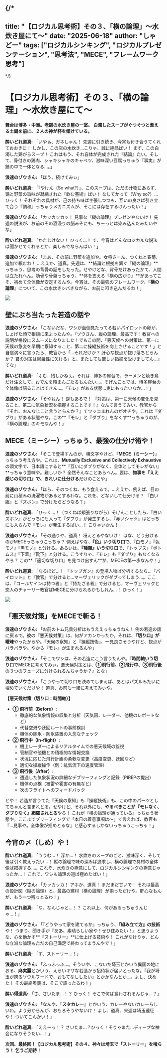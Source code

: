 
{/*
---
title: "【ロジカル思考術】その３、「横の論理」～水炊き屋にて～"
date: "2025-06-18"
author: "しゃどー"
tags: ["ロジカルシンキング", "ロジカルプレゼンテーション", "思考法", "MECE", "フレームワーク思考"]
---
*/}

# 【ロジカル思考術】その３、「横の論理」～水炊き屋にて～

**舞台は博多・中洲。老舗の水炊き屋の一室。**
**白濁したスープがぐつぐつと煮える土鍋を前に、２人の神が杯を傾けている。**

**酔いどれ道真:** 「いやぁ、ガネしゃん！ 先週に引き続き、今宵も付き合うてくれておおきに！ しかし、この店の水炊き…こりゃ、誠に絶品ばい！ まず、この白濁した鶏がらスープ！ これはもう、それ自体が完成された『結論』たい。そして、骨付きの鶏肉、シャキシャキのキャベツ、滋味深い豆腐っちゅう『事実』が鍋の中で一体となる…。」

**浪速のゾウさん:** 「ほう、続けてみぃ」

**酔いどれ道真:** 「『やけん（So what?）』、このスープは、ただの汁物にあらず、鶏と野菜の旨味が凝縮された『飲む芸術』ばい！ なしてかって（Why so?）…ひっく！ それぞれの具材が、己の持ち味ば主張しつつも、互いの良さば引き立て合う『調和』っちゅうメカニズムが、そこには存在するけんったい！」

**浪速のゾウさん:** 「カッカッカッ！ 見事な『縦の論理』プレゼンやないけ！ 先週の説法が、お前のその酒浸りの脳みそにも、ちーっとは染み込んだみたいやな」

**酔いどれ道真:** 「かたじけない！ ひっく…！ で、今宵はどんなロジカルな説法ば聞かせてくれるとか、楽しみでならんばい！」

**浪速のゾウさん:** 「まあ、その前に野菜を追加や。女将さーん、つくねと春菊、追加で頼むわ！ …ええか、道真。先週は、**結論と根拠を繋ぐ『縦の論理』**っちゅう、思考の背骨の話をしたった。せやけどな、背骨だけあったかて、人間は立たれへん。肋骨や骨盤っちゅう、**体を支える『横の広がり』**があってこそ、初めて全体像が安定するんや。今宵は、その最強のフレームワーク、『**横の論理**』について、この水炊きシバきながら、お前に叩き込んだるわ！」

<Image 
  src="/images/ContentImages/ganesha_mizutaki.jpg" 
  width={600} 
  height={350} 
/>

## 壁にぶち当たった若造の話や

**浪速のゾウさん:** 「こないだな、ワシが面倒見たってる若いパイロットの卵が、しょげた顔で相談に来よったんや。『ゾウさん、縦の論理、最高です！教官への説明が格段にスムーズになりました！でもこの間、「悪天候への対策は、第一に天候の急変を早期に察知すること、第二に操縦技術を向上させることです！」と自信満々に言うたら、教官から「…それだけか？ 肝心な視点が抜け落ちとらんか？ 君の対策は網羅性に欠ける」と、またしても厳しい指摘を受けましてん…』てな」

**酔いどれ道真:** 「ふむ…惜しかねぇ。それは…博多の屋台で、ラーメンと焼き鳥だけ注文して、おでんを頼まんごたるもんたい…。そげんことでは、博多屋台の全体像ば語ることはできん…。<Highlight>『モレ』がある状態</Highlight>…実にもったいなか…！」

**浪速のゾウさん:** 「そやねん！ 逆もあるで！ 『対策は、第一に天候の変化を見ること、第二に気象状況を把握することです！』なんて言うてみい、教官から『それ、おんなじこと言うとらんか？』てツッコまれんのがオチや。これは<Highlight>『ダブり』がある状態</Highlight>やな。この**『モレ』と『ダブり』をなくす**っちゅうのが、『横の論理』のキモなんや！」

## MECE（ミーシー）っちゅう、最強の仕分け術や！

**浪速のゾウさん:** 「そこで登場すんのが、横文字やけど、『**MECE（ミーシー）**』っちゅう考え方や。これは、**Mutually Exclusive and Collectively Exhaustive**の頭文字で、日本語にすると**『互いにダブりがなく、全体としてモレがない』**っちゅう意味や。難しいか？ 全然そんなことあらへん。要は、**物事を『ええ感じの切り口』で、きれいに仕分ける**だけのことや」

**浪速のゾウさん:** 「ほら、そのつくね、もう食えるで。…ええか、例えば、目の前に山積みの洗濯物があるとするわな。これを、どないして仕分ける？ 『白い服』と『ズボン』で分けたらどうなる？」

**酔いどれ道真:** 「ひっく…！（つくねば頬張りながら）そげんことしたら、『白いズボン』がどっちにも入って『ダブり』が発生するし、『赤いシャツ』はどっちにも入らんで『モレ』が発生するばい…！ こりゃいかん！」

**浪速のゾウさん:** 「その通りや、道真！ 冴えとるやないけ！ ほな、どう分けるのがMECEっちゅうこっちゃ？ 例えばやな、**『色』いう切り口**で、『白モノ』『色モノ』『黒モノ』と分ける。あるいは、**『種類』いう切り口**で、『トップス』『ボトムス』『下着』『靴下』と分ける。こうすりゃ、『モレ』も『ダブり』もなくなるやろ？ この**『適切な切り口』を見つけ出すん**が、MECEの第一歩なんや！」

**酔いどれ道真:** 「なるほど…！ 『トップガン』の登場人物ば分析するなら…『パイロット』と『教官』で分けると…マーヴェリックがダブってしまう…。ここは、『コールサインば持つ者』と『持たざる者』で分けると、マーヴェリックと恋人のチャーリー教官ばMECEに分けられるかもしれん…！ ひっく！」

<Image 
  src="/images/ContentImages/ganesha_logical_mece.jpg" 
  width={600} 
  height={350} 
/>

## 「悪天候対策」をMECEで斬る！

**浪速のゾウさん:** 「お前のトム兄貴分析はもうええっちゅうねん！ 例の若造の話に戻るで。彼の『悪天候対策』は、何がアカンかったか。それは、**『切り口』が曖昧**やったからや。『天候の察知』と『操縦技術』、一見良さそうやけど、視点がバラバラや。やから『モレ』が生まれるんや」

**浪速のゾウさん:** 「そこでワシは、その若造にこう言うたんや。『**時間軸いう切り口**でMECEに考えてみぃ。悪天候対策とは、**①飛行前、②飛行中、③飛行後**の３つのフェーズに分けられるんちゃうか？』とな」

**浪速のゾウさん:** 「こうやって切り口を決めてしまえば、あとはパズルみたいに埋めていくだけや！ 道真、お前も一緒に考えてみぃや。

**【悪天候対策（切り口：時間軸）】**
*   **① 飛行前（Before）:**
    *   徹底的な気象情報の収集と分析（天気図、レーダー、他機のレポートなど）
    *   代替空港や迂回ルートの事前検討
    *   機体の除氷・防氷装置の入念なチェック
*   **② 飛行中（In-flight）:**
    *   機上レーダーによるリアルタイムでの悪天候域の監視
    *   管制官や他機との積極的な情報交換
    *   状況に応じた飛行計画の柔軟な変更（高度変更、迂回など）
    *   適切な操縦操作（例：乱気流下の速度管理）
*   **③ 飛行後（After）:**
    *   遭遇した気象状況の詳細なデブリーフィングと記録（PIREPの提出）
    *   機体の点検（被雷や雹害の有無など）
    *   次のフライトへのフィードバック

どや！ 若造が言うてた『天候の察知』も『操縦技術』も、この中のパーツとしてちゃんと含まれとる。せやけど、それ以外にも、**やるべきことが『モレなく、ダブりなく』網羅されとる**やろ！ これが『横の論理が通っている』っちゅう状態や。ここまでブリーフィングで「本日の着意事項は～」て言えれば、教官も『…見事や。全体像が掴めとるな』と感心するしかないっちゅうこっちゃ！」

## 今宵の〆（しめ）や！

**酔いどれ道真:** 「ううむ…！ 深か…！ 水炊きのスープのごと、滋味深く、そして後ば引く教えったい…！ 縦の論理で味の深みば追求し、横の論理で具材の全体像ば把握する…。これぞ、水炊きの極意にして、ロジカルシンキングの極意じゃったか…！ これで、ワシも論理の道ば極めたばい！」

**浪速のゾウさん:** 「カッカッカ！ アホか、道真！ まだまだ甘いで！ それは最高の設計図（縦の論理）と、最高の建材（横の論理）が揃っただけや。肝心なもんが、もう一つ残っとるわ！」

**酔いどれ道真:** 「な、なんじゃと…！？ これ以上、何があるっちゅうんじゃ…！」

**浪速のゾウさん:** 「<Highlight>『どうやって家を建てるか』っちゅう、**『組み立て方』の技術**</Highlight>や！ つまり、聞き手が『ああ、素晴らしい家や！ぜひ住みたい！』と思うような、心を動かす**『ストーリー』**に仕上げる技術や！ これがなけりゃ、どんな立派な論理もただの自己満足で終わってまうんやで！」

**酔いどれ道真:** 「す、ストーリー…！」

**浪速のゾウさん:** 「ふっふっふ…。そういや、こないだ埼玉とかいう異国の地におる、**麻実麗**とかいう、えらいキザな若造から招待状が届いとったな。『我が埼玉が誇るソウルフードで、おもてなししたい』とかかなんとか…。よし、決めた！ その最終奥義は、そこで語ったるわ！」

**酔い得道真:** 「さ、さいたま…！？ ひっく！ そこで何ば食わされるんじゃ…？」

**浪速のゾウさん:** 「なんや、『**スタカレー**』とかいう、カレーやないカレーらしいわ。よう分からんが、おもろそうやないけ！ よし、道真、来週は埼玉遠征や！ ついてこんかい！」

**酔いどれ道真:** 「ええーっ！？ さいたま…？ひっく！そりゃまた…ディープな神会になりそうたい…！」

**次回、最終回！【ロジカル思考術】その４、神々は埼玉で「ストーリー」を喰らう！**
**乞うご期待！**
